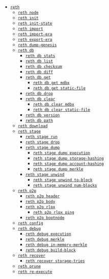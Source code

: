-   [`reth`](/cli/reth)
    -   [`reth node`](/cli/reth/node)
    -   [`reth init`](/cli/reth/init)
    -   [`reth init-state`](/cli/reth/init-state)
    -   [`reth import`](/cli/reth/import)
    -   [`reth import-era`](/cli/reth/import-era)
    -   [`reth export-era`](/cli/reth/export-era)
    -   [`reth dump-genesis`](/cli/reth/dump-genesis)
    -   [`reth db`](/cli/reth/db)
        -   [`reth db stats`](/cli/reth/db/stats)
        -   [`reth db list`](/cli/reth/db/list)
        -   [`reth db checksum`](/cli/reth/db/checksum)
        -   [`reth db diff`](/cli/reth/db/diff)
        -   [`reth db get`](/cli/reth/db/get)
            -   [`reth db get mdbx`](/cli/reth/db/get/mdbx)
            -   [`reth db get static-file`](/cli/reth/db/get/static-file)
        -   [`reth db drop`](/cli/reth/db/drop)
        -   [`reth db clear`](/cli/reth/db/clear)
            -   [`reth db clear mdbx`](/cli/reth/db/clear/mdbx)
            -   [`reth db clear static-file`](/cli/reth/db/clear/static-file)
        -   [`reth db version`](/cli/reth/db/version)
        -   [`reth db path`](/cli/reth/db/path)
    -   [`reth download`](/cli/reth/download)
    -   [`reth stage`](/cli/reth/stage)
        -   [`reth stage run`](/cli/reth/stage/run)
        -   [`reth stage drop`](/cli/reth/stage/drop)
        -   [`reth stage dump`](/cli/reth/stage/dump)
            -   [`reth stage dump execution`](/cli/reth/stage/dump/execution)
            -   [`reth stage dump storage-hashing`](/cli/reth/stage/dump/storage-hashing)
            -   [`reth stage dump account-hashing`](/cli/reth/stage/dump/account-hashing)
            -   [`reth stage dump merkle`](/cli/reth/stage/dump/merkle)
        -   [`reth stage unwind`](/cli/reth/stage/unwind)
            -   [`reth stage unwind to-block`](/cli/reth/stage/unwind/to-block)
            -   [`reth stage unwind num-blocks`](/cli/reth/stage/unwind/num-blocks)
    -   [`reth p2p`](/cli/reth/p2p)
        -   [`reth p2p header`](/cli/reth/p2p/header)
        -   [`reth p2p body`](/cli/reth/p2p/body)
        -   [`reth p2p rlpx`](/cli/reth/p2p/rlpx)
            -   [`reth p2p rlpx ping`](/cli/reth/p2p/rlpx/ping)
        -   [`reth p2p bootnode`](/cli/reth/p2p/bootnode)
    -   [`reth config`](/cli/reth/config)
    -   [`reth debug`](/cli/reth/debug)
        -   [`reth debug execution`](/cli/reth/debug/execution)
        -   [`reth debug merkle`](/cli/reth/debug/merkle)
        -   [`reth debug in-memory-merkle`](/cli/reth/debug/in-memory-merkle)
        -   [`reth debug build-block`](/cli/reth/debug/build-block)
    -   [`reth recover`](/cli/reth/recover)
        -   [`reth recover storage-tries`](/cli/reth/recover/storage-tries)
    -   [`reth prune`](/cli/reth/prune)
    -   [`reth re-execute`](/cli/reth/re-execute)
